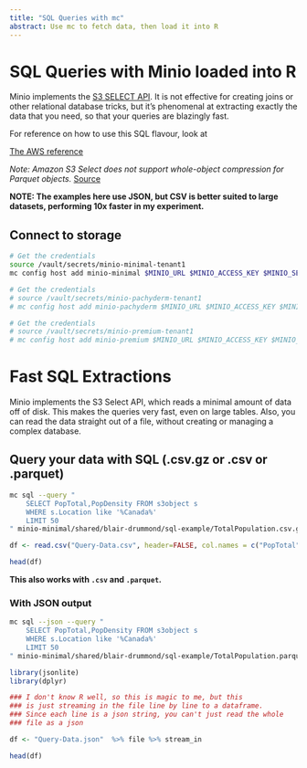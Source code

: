 ```yaml
---
title: "SQL Queries with mc"
abstract: Use mc to fetch data, then load it into R
---
```


# SQL Queries with Minio loaded into R

Minio implements the [S3 SELECT API](https://docs.min.io/docs/minio-select-api-quickstart-guide.html). It is not effective for creating joins or other relational database tricks, but it's phenomenal at extracting exactly the data that you need, so that your queries are blazingly fast. 


For reference on how to use this SQL flavour, look at

[The AWS reference](https://docs.aws.amazon.com/AmazonS3/latest/dev/s3-glacier-select-sql-reference-select.html)

*Note: Amazon S3 Select does not support whole-object compression for Parquet objects.*
[Source](https://boto3.amazonaws.com/v1/documentation/api/latest/reference/services/s3.html#S3.Client.select_object_content)

**NOTE: The examples here use JSON, but CSV is better suited to large datasets, performing 10x faster in my experiment.**


## Connect to storage

```sh
# Get the credentials
source /vault/secrets/minio-minimal-tenant1
mc config host add minio-minimal $MINIO_URL $MINIO_ACCESS_KEY $MINIO_SECRET_KEY

# Get the credentials
# source /vault/secrets/minio-pachyderm-tenant1
# mc config host add minio-pachyderm $MINIO_URL $MINIO_ACCESS_KEY $MINIO_SECRET_KEY

# Get the credentials
# source /vault/secrets/minio-premium-tenant1
# mc config host add minio-premium $MINIO_URL $MINIO_ACCESS_KEY $MINIO_SECRET_KEY
```

# Fast SQL Extractions

Minio implements the S3 Select API, which reads a minimal amount of data off of disk. This makes the queries very fast, even on large tables. Also, you can read the data straight out of a file, without creating or managing a complex database.


## Query your data with SQL (.csv.gz or .csv or .parquet)

```sh
mc sql --query "
    SELECT PopTotal,PopDensity FROM s3object s 
    WHERE s.Location like '%Canada%' 
    LIMIT 50
" minio-minimal/shared/blair-drummond/sql-example/TotalPopulation.csv.gz > Query-Data.csv
```

```r
df <- read.csv("Query-Data.csv", header=FALSE, col.names = c("PopTotal", "PopDensity"))

head(df)
```

**This also works with `.csv` and `.parquet`.**

### With JSON output

```sh
mc sql --json --query "
    SELECT PopTotal,PopDensity FROM s3object s 
    WHERE s.Location like '%Canada%' 
    LIMIT 50
" minio-minimal/shared/blair-drummond/sql-example/TotalPopulation.parquet > Query-Data.json
```


```r
library(jsonlite)
library(dplyr)

### I don't know R well, so this is magic to me, but this 
### is just streaming in the file line by line to a dataframe.
### Since each line is a json string, you can't just read the whole
### file as a json

df <- "Query-Data.json"  %>% file %>% stream_in

head(df)
```

